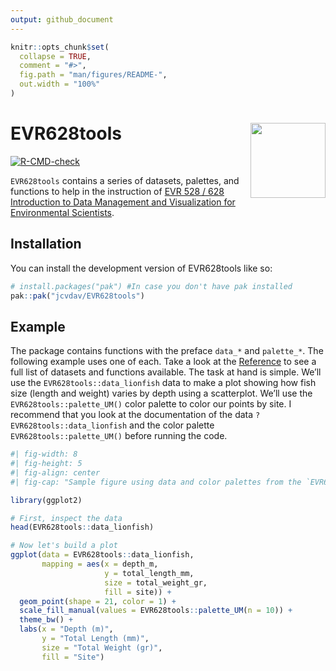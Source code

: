 ```yaml
---
output: github_document
---
```


<!-- README.md is generated from README.Rmd. Please edit that file -->

```r
knitr::opts_chunk$set(
  collapse = TRUE,
  comment = "#>",
  fig.path = "man/figures/README-",
  out.width = "100%"
)
```

# EVR628tools <a href="https://jcvdav.github.io/EVR628tools/index.html"><img src="man/figures/hexsticker.png" align="right" height="120px"/></a>

<!-- badges: start -->
[![R-CMD-check](https://github.com/jcvdav/EVR628tools/actions/workflows/R-CMD-check.yaml/badge.svg)](https://github.com/jcvdav/EVR628tools/actions/workflows/R-CMD-check.yaml)
<!-- badges: end -->

`EVR628tools` contains a series of datasets, palettes, and functions to help in
the instruction of [EVR 528 / 628 Introduction to Data Management and Visualization for Environmental Scientists](https://jcvdav.github.io/EVR_628/).

## Installation

You can install the development version of EVR628tools like so:

``` r
# install.packages("pak") #In case you don't have pak installed
pak::pak("jcvdav/EVR628tools")
```

## Example

The package contains functions with the preface `data_*` and `palette_*`. The following example uses one of each. Take a look at the [Reference](./reference/index.html) to see a full list of datasets and functions available. The task at hand is simple. We'll use the `EVR628tools::data_lionfish` data to make a plot showing how fish size (length and weight) varies by depth using a scatterplot. We'll use the `EVR628tools::palette_UM()` color palette to color our points by site. I recommend that you look at the documentation of the data `?EVR628tools::data_lionfish` and the color palette `EVR628tools::palette_UM()` before running the code.

```r
#| fig-width: 8
#| fig-height: 5
#| fig-align: center
#| fig-cap: "Sample figure using data and color palettes from the `EVR628tools` package. The x-axis shows depth of collection (m) and the y-axis shows fish total length (cm). Marker size idnicates the wet weight of the fish, and marker color the site from which it was sampled."

library(ggplot2)

# First, inspect the data
head(EVR628tools::data_lionfish)

# Now let's build a plot
ggplot(data = EVR628tools::data_lionfish,
       mapping = aes(x = depth_m,
                     y = total_length_mm,
                     size = total_weight_gr,
                     fill = site)) +
  geom_point(shape = 21, color = 1) +
  scale_fill_manual(values = EVR628tools::palette_UM(n = 10)) +
  theme_bw() +
  labs(x = "Depth (m)",
       y = "Total Length (mm)",
       size = "Total Weight (gr)",
       fill = "Site")

```
